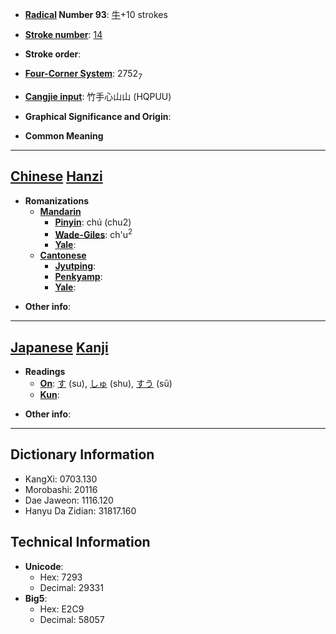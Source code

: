 * '''[[Wiktionary:Chinese radical index| Radical]] Number 93''': [[Wiktionary:Chinese radical index 牛|牛]]+10 strokes

* '''[[Wiktionary:Chinese total strokes index|Stroke number]]''': [[Wiktionary:Chinese total strokes index 14|14]]

* '''Stroke order''': 

* '''[[Wiktionary:Chinese four corner index|Four-Corner System]]''': 2752<sub>7</sub>

* '''[[Wiktionary:Chinese Cangjie index|Cangjie input]]''': 竹手心山山 (HQPUU)

* '''Graphical Significance and Origin''': 

* '''Common Meaning'''

----

== [[Chinese]] [[Hanzi]] ==

* '''Romanizations'''
** '''[[Mandarin]]'''
*** '''[[Pinyin]]''': chú (chu2)
*** '''[[Wade-Giles]]''': ch'u<sup>2</sup>
*** '''[[Yale]]''': 
** '''[[Cantonese]]'''
*** '''[[Jyutping]]''':
*** '''[[Penkyamp]]''': 
*** '''[[Yale]]''': 

* '''Other info''': 

----

== [[Japanese]] [[Kanji]] ==

* '''Readings'''
** '''[[On]]''': [[す]] (su), [[しゅ]] (shu), [[すう]] (sū)
** '''[[Kun]]''': 

* '''Other info''':  

----

== Dictionary Information ==

* KangXi: 0703.130
* Morobashi: 20116
* Dae Jaweon: 1116.120
* Hanyu Da Zidian: 31817.160

== Technical Information ==

* '''Unicode''':
** Hex: 7293
** Decimal: 29331
* '''Big5''':
** Hex: E2C9
** Decimal: 58057